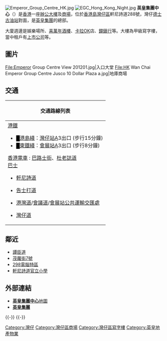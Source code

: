 {{Unreferenced|time=2020-09-25T00:25:14+00:00}}
[[File:Emperor_Group_Centre_HK.jpg|thumb]]
[[File:EGC_Hong_Kong_Night.jpg|thumb]]
'''英皇集團中心'''（{{lang-en|Emperor Group Centre}}）是[[香港|香港]]一座[[辦公室|辦公大樓]]及[[商場|商場]]，位於[[香港島|香港島]][[灣仔區|灣仔區]]軒尼詩道288號，灣仔[[加德士|德士古]][[油站|油站]]對面，是[[英皇集團|英皇集團]]的總部。

大廈週邊是娛樂場所、[[喜萬年酒樓|喜萬年酒樓]]、[[卡拉OK|卡拉OK]]店、[[鐘錶行|鐘錶行]]等。大樓為甲級寫字樓，當中租戶有[[上市公司|上市公司]]等。

==圖片==
<gallery>
File:Emperor Group Centre View 201201.jpg|入口大堂
File:HK Wan Chai Emperor Group Centre Jusco 10 Dollar Plaza a.jpg|地庫商場
</gallery>

==交通==
{| class="mw-collapsible mw-collapsed wikitable" style="background:white; margin: 0 auto; width: auto;" 
! 交通路線列表
|-
|
;[[港鐵|港鐵]]
*<font color="{{港島綫色彩}}">█</font>[[港島綫|港島綫]]：[[灣仔站|灣仔站]]A3出口 (步行15分鐘)
*<font color="{{東鐵綫色彩}}">█</font>[[東鐵綫|東鐵綫]]：[[會展站|會展站]]A3出口 (步行8分鐘)
;[[香港電車|香港電車]] :	[[巴路士街|巴路士街]]、[[杜老誌道|杜老誌道]]
;[[香港巴士|巴士]]
*[[軒尼詩道|軒尼詩道]]
{{港島巴士簡單列表|2A|2X|5B|5X|8|8P|11|23|23B|25|25A|26|37A|37B|37X|90|97|N8|N8P|N8X|N90}}
{{過海隧道巴士簡單列表|103|601|601P|603|603P|619|619X|621|680|680X|690|914|930B|930X|936|936A|948|948A|948B|948P|948X|960|960C|960P|960S|961|961P|961S|962|962B|962N|962X|968|968A|969|969N|985_sm|985A|985B|N182|N368|N619|N680|N691|N930|N962|N969}}{{大嶼山巴士簡單列表|A11|E11|E11A|E11B|E11S|N11|NA11}}{{港島專線小巴簡單列表|10|31}}
*[[告士打道|告士打道]]
{{港島巴士簡單列表|2|18|18P|40M|70|70A|70P|75|97|260|511|720|720A|720P|722|780|780P|788|789}}
{{過海隧道巴士簡單列表|104|115|115P|182|302|307|307A|373|619|619P|619X|621|641|673|673P|680X|681|681P|900|907B|907C_sm|930A|936|936A|P960|967X|P968|969X|N182|N307|N373|N691}}
{{大嶼山巴士簡單列表|A11|A12|NA11}}
*[[港灣道|港灣道]]/[[會議道|會議道]]/[[會展站公共運輸交匯處|會展站公共運輸交匯處]]
{{港島巴士簡單列表|1M|2A|2X|8|8P|15B|18|18P|25A|40|40M|720|722|780|788|N8|N8P}}
{{過海隧道巴士簡單列表|104|621|641|905|905A|905P|914P|914X|930|930A|936|936A|960|P960|978|978A|978P|N307}}
*[[灣仔道|灣仔道]]
{{過海隧道巴士簡單列表|101|111|111P|115|182|182X|N121}}
{{港島巴士簡單列表|1|1M|75|789}}
{{港島專線小巴簡單列表|4B|35M}}
|}

==鄰近==
* [[譚臣道|譚臣道]]
* [[茂蘿街7號|茂蘿街7號]]
* [[298電腦特區|298電腦特區]]
* [[軒尼詩道官立小學|軒尼詩道官立小學]]

==外部連結==
{{commonscat|Emperor Group Centre}}
* [http://www.centamap.com/gc/centamaplocation.aspx?x=836264&y=815418&sx=836264.92779&sy=815418.39286&z=2 '''英皇集團中心'''地圖]
* [http://www.emperorgroup.com '''英皇集團'''] {{Wayback|url=http://www.emperorgroup.com/ |date=20130622180902 }}

{{-}}
{{-}}
{{英皇集團（國際）}}
[[Category:灣仔|Category:灣仔]]
[[Category:灣仔區商場|Category:灣仔區商場]]
[[Category:灣仔區寫字樓|Category:灣仔區寫字樓]]
[[Category:英皇地產物業|Category:英皇地產物業]]